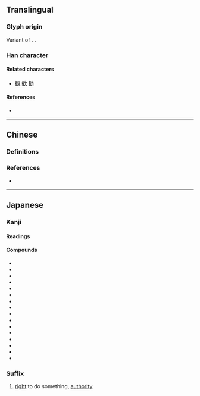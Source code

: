 {{also|權}}
{{character info}}
==Translingual==
{{Han simplified forms|權|権|权}}

===Glyph origin===
Variant of {{l|mul|權}}. {{Han simp|權|f=雚|t=𮥶}}.

===Han character===
{{Han char|rn=75|rad=木|as=11|sn=15|four=|canj=DOKG|ids=⿰木𮥶}}

====Related characters====
* [[観]] [[歓]] [[勧]]

====References====
* {{Han ref|kx=0551.181|dkj=15484|dj=0939.180|hdz=80020.260|uh=6A29|ud=27177}}

----

==Chinese==

===Definitions===
{{zh-see|權|v}}

===References===
* {{R:twedu|A02050-001}}

----

==Japanese==
{{ja-kanji forms|権|權}}

===Kanji===
{{ja-kanji|grade=6|rs=木11|kyu=權}}

====Readings====
{{ja-readings
|goon=ごん
|kanon=けん
|kun=おもり-, はか-る, かり-
}}

====Compounds====
{{top3}}
* {{ja-r|権%威|けん%い}}
* {{ja-r|権%益|けん%えき}}
* {{ja-r|権%官|ごん%かん}}
* {{ja-r|権%化|ごん%げ}}
* {{ja-r|権%限|けん%げん}}
* {{ja-r|権%勢|けん%せい}}
* {{ja-r|権%能|けん%のう}}
* {{ja-r|権%謀%術%数|けん%ぼう%じゅっ%すう}}
* {{ja-r|権%利|けん%り}}
* {{ja-r|権%力|けん%りょく}}
* {{ja-r|官%権|かん%けん}}
* {{ja-r|公%権|こう%けん}}
* {{ja-r|私%権|し%けん}}
* {{ja-r|自%然%権|し%ぜん%けん}}
* {{ja-r|特%権|とっ%けん}}
* {{ja-r|利%権|り%けん}}
{{bottom}}

===Suffix===
{{ja-pos|けん|suffix}}

# [[right]] to do something, [[authority]]